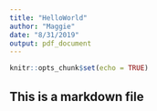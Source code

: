 ```yaml
---
title: "HelloWorld"
author: "Maggie"
date: "8/31/2019"
output: pdf_document
---
```


```r
knitr::opts_chunk$set(echo = TRUE)
```

## This is a markdown file